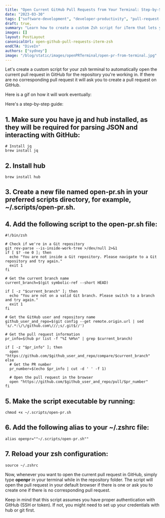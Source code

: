 ```yaml
---
title: "Open Current GitHub Pull Requests from Your Terminal: Step-by-Step Guide for iTerm and Zsh"
date: "2023-03-30"
tags: ["software-development", "developer-productivity", "pull-request-guide"]
draft: true,
summary: "Learn how to create a custom Zsh script for iTerm that lets you open your current GitHub pull requests directly from your terminal. Enhance your workflow with this step-by-step guide."
images: []
layout: PostLayout
canonicalUrl: open-github-pull-requests-iterm-zsh
endCTA: "DiveIn"
authors: ["sydney"]
image: "/blog/static/images/openPRTerminal/open-pr-from-terminal.jpg"
---
```


Let's create a custom script for your zsh terminal to automatically open the current pull request in GitHub for the repository you're working in. If there are no corresponding pull request it will ask you to create a pull request on GitHub.

Here is a gif on how it will work eventually:

<ImageContainer
  alt="openCurrentPRFromTerminal"
  src="/blog/static/images/openPRTerminal/openCurrentPRFromTerminal.gif"
  classNameDiv="mx-10 lg:mx-20"
  classNameImage=""
  width={800}
  height={286}
/>

Here's a step-by-step guide:

## 1. Make sure you have jq and hub installed, as they will be required for parsing JSON and interacting with GitHub:

```
# Install jq
brew install jq
```

## 2. Install hub

```
brew install hub
```

## 3. Create a new file named open-pr.sh in your preferred scripts directory, for example, ~/.scripts/open-pr.sh.

## 4. Add the following script to the open-pr.sh file:

<ImageContainer
  alt="script-open-pr-from-terminal"
  src="/blog/static/images/openPRTerminal/script-open-pr-from-terminal.png"
  classNameDiv="mx-10 lg:mx-20"
  classNameImage=""
  width={1840}
  height={2018}
/>

```
#!/bin/zsh

# Check if we're in a Git repository
git rev-parse --is-inside-work-tree >/dev/null 2>&1
if [ $? -ne 0 ]; then
  echo "You are not inside a Git repository. Please navigate to a Git repository and try again."
  exit 1
fi

# Get the current branch name
current_branch=$(git symbolic-ref --short HEAD)

if [ -z "$current_branch" ]; then
  echo "You are not on a valid Git branch. Please switch to a branch and try again."
  exit 1
fi

# Get the GitHub user and repository name
github_user_and_repo=$(git config --get remote.origin.url | sed 's/.*:\/\/github.com\///;s/.git$//')

# Get the pull request information
pr_info=$(hub pr list -f "%I %H%n" | grep $current_branch)

if [ -z "$pr_info" ]; then
  open "https://github.com/$github_user_and_repo/compare/$current_branch"
else
  # Get the PR number
  pr_number=$(echo $pr_info | cut -d ' ' -f 1)

  # Open the pull request in the browser
  open "https://github.com/$github_user_and_repo/pull/$pr_number"
fi

```

## 5. Make the script executable by running:

```
chmod +x ~/.scripts/open-pr.sh
```

## 6. Add the following alias to your ~/.zshrc file:

```
alias openpr=""~/.scripts/open-pr.sh""
```

## 7. Reload your zsh configuration:

```
source ~/.zshrc
```

Now, whenever you want to open the current pull request in GitHub, simply type **openpr** in your terminal while in the repository folder. The script will open the pull request in your default browser if there is one or ask you to create one if there is no corresponding pull request.

Keep in mind that this script assumes you have proper authentication with GitHub (SSH or token). If not, you might need to set up your credentials with hub or git first.
